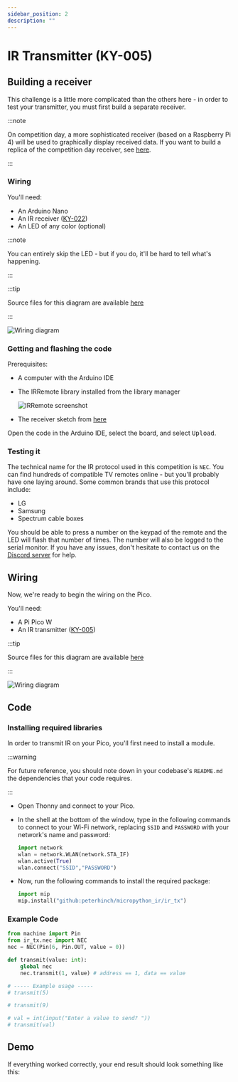 ```yaml
---
sidebar_position: 2
description: ""
---
```


# IR Transmitter (KY-005)

## Building a receiver

This challenge is a little more complicated than the others here - in order to test your transmitter, you must first build a separate receiver.

:::note

On competition day, a more sophisticated receiver (based on a Raspberry Pi 4) will be used to graphically display received data. If you want to build a replica of the competition day receiver, see [here](#TODO).

:::

### Wiring

You'll need:

- An Arduino Nano
- An IR receiver ([KY-022](https://arduinomodules.info/ky-022-infrared-receiver-module/))
- An LED of any color (optional)

:::note

You can entirely skip the LED - but if you do, it'll be hard to tell what's happening.

:::

:::tip

Source files for this diagram are available [here](https://github.com/AerospaceJam/aerospacejam.github.io/blob/main/docs/challenges/ir/receiver.fzz)

:::

![Wiring diagram](receiver_bb.png)

### Getting and flashing the code

Prerequisites:

- A computer with the Arduino IDE
- The IRRemote library installed from the library manager
  
  ![IRRemote screenshot](install_arduino_irremote.png)

- The receiver sketch from [here](https://github.com/AerospaceJam/examples2024/blob/main/ir_receiver_nano/ir_receiver_nano.ino)

Open the code in the Arduino IDE, select the board, and select <kbd>Upload</kbd>.

### Testing it

The technical name for the IR protocol used in this competition is `NEC`. You can find hundreds of compatible TV remotes online - but you'll probably have one laying around. Some common brands that use this protocol include:

- LG
- Samsung
- Spectrum cable boxes

You should be able to press a number on the keypad of the remote and the LED will flash that number of times. The number will also be logged to the serial monitor. If you have any issues, don't hesitate to contact us on the [Discord server](https://discord.gg/mNC7vRhRfs) for help.

## Wiring

Now, we're ready to begin the wiring on the Pico.

You'll need:

- A Pi Pico W
- An IR transmitter ([KY-005](https://arduinomodules.info/ky-005-infrared-transmitter-sensor-module/))

:::tip

Source files for this diagram are available [here](https://github.com/AerospaceJam/aerospacejam.github.io/blob/main/docs/challenges/ir/transmitter.fzz)

:::

![Wiring diagram](transmitter_bb.png)

## Code

### Installing required libraries

In order to transmit IR on your Pico, you'll first need to install a module.

:::warning

For future reference, you should note down in your codebase's `README.md` the dependencies that your code requires.

:::

<!-- TODO: bundle an auto package installer and wifi connection manager with the codebase template -->

- Open Thonny and connect to your Pico.
- In the shell at the bottom of the window, type in the following commands to connect to your Wi-Fi network, replacing `SSID` and `PASSWORD` with your network's name and password:

  ```py
  import network
  wlan = network.WLAN(network.STA_IF)
  wlan.active(True)
  wlan.connect("SSID","PASSWORD")
  ```

- Now, run the following commands to install the required package:

  ```py
  import mip
  mip.install("github:peterhinch/micropython_ir/ir_tx")
  ```

### Example Code

```py
from machine import Pin
from ir_tx.nec import NEC
nec = NEC(Pin(6, Pin.OUT, value = 0))

def transmit(value: int):
    global nec
    nec.transmit(1, value) # address == 1, data == value

# ----- Example usage -----
# transmit(5)

# transmit(9)

# val = int(input("Enter a value to send? "))
# transmit(val)
```

## Demo

If everything worked correctly, your end result should look something like this:

<ReactPlayer playing controls url={DemoUrl} playing={false} muted={true} />
